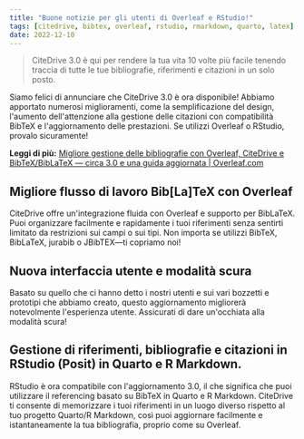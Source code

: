 ```yaml
---
title: "Buone notizie per gli utenti di Overleaf e RStudio!"
tags: [citedrive, bibtex, overleaf, rstudio, rmarkdown, quarto, latex]
date: 2022-12-10
---
```


> CiteDrive 3.0 è qui per rendere la tua vita 10 volte più facile tenendo traccia di tutte le tue bibliografie, riferimenti e citazioni in un solo posto.

Siamo felici di annunciare che CiteDrive 3.0 è ora disponibile! Abbiamo apportato numerosi miglioramenti, come la semplificazione del design, l'aumento dell'attenzione alla gestione delle citazioni con compatibilità BibTeX e l'aggiornamento delle prestazioni. Se utilizzi Overleaf o RStudio, provalo sicuramente!

**Leggi di più:** [Migliore gestione delle bibliografie con Overleaf, CiteDrive e BibTeX/BibLaTeX — circa 3.0 e una guida aggiornata | Overleaf.com](https://www.overleaf.com/blog/better-bibliography-management-with-overleaf-citedrive-and-bibtex-biblatex)


<CiteDrive />

## Migliore flusso di lavoro Bib[La]TeX con Overleaf

CiteDrive offre un'integrazione fluida con Overleaf e supporto per BibLaTeX. Puoi organizzare facilmente e rapidamente i tuoi riferimenti senza sentirti limitato da restrizioni sui campi o sui tipi. Non importa se utilizzi BibTeX, BibLaTeX, jurabib o JBibTEX—ti copriamo noi!

## Nuova interfaccia utente e modalità scura

Basato su quello che ci hanno detto i nostri utenti e sui vari bozzetti e prototipi che abbiamo creato, questo aggiornamento migliorerà notevolmente l'esperienza utente. Assicurati di dare un'occhiata alla modalità scura!

## Gestione di riferimenti, bibliografie e citazioni in RStudio (Posit) in Quarto e R Markdown.

RStudio è ora compatibile con l'aggiornamento 3.0, il che significa che puoi utilizzare il referencing basato su BibTeX in Quarto e R Markdown. CiteDrive ti consente di memorizzare i tuoi riferimenti in un luogo diverso rispetto al tuo progetto Quarto/R Markdown, così puoi aggiornare facilmente e istantaneamente la tua bibliografia, proprio come su Overleaf.